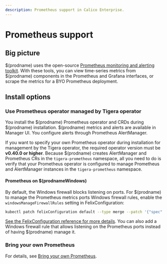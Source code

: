 ```yaml
---
description: Prometheus support in Calico Enterprise.
---
```


# Prometheus support

## Big picture

$(prodname) uses the open-source [Prometheus monitoring and alerting toolkit](https://prometheus.io/docs/introduction/overview/). With these tools, you can view time-series metrics from $(prodname) components in the Prometheus and Grafana interfaces, or scrape the metrics for a BYO Prometheus deployment.

## Install options

### Use Prometheus operator managed by Tigera operator

You install the $(prodname) Prometheus operator and CRDs during $(prodname) installation. $(prodname) metrics and alerts are available in Manager UI. You configure alerts through Prometheus AlertManager.

If you want to specify your own Prometheus operator during installation for management by the Tigera operator, the required operator version must be **v0.40.0 or higher**. Because $(prodname) creates AlertManager and Prometheus CRs in the `tigera-prometheus` namespace, all you need to do is verify that your Prometheus operator is configured to manage Prometheus and AlertManager instances in the `tigera-prometheus` namespace.

#### Prometheus on $(prodnameWindows)

By default, the Windows firewall blocks listening on ports. For $(prodname) to manage the Prometheus metrics ports Windows firewall rules, enable the `windowsManageFirewallRules` setting in FelixConfiguration:

```bash
kubectl patch felixConfiguration default --type merge --patch '{"spec": {"windowsManageFirewallRules": "Enabled"}}'
```

[See the FelixConfiguration reference for more details](../../../reference/resources/felixconfig.mdx). You can also add a Windows firewall rule that allows listening on the Prometheus ports instead of having $(prodname) manage it.

### Bring your own Prometheus

For details, see [Bring your own Prometheus](byo-prometheus.mdx).
